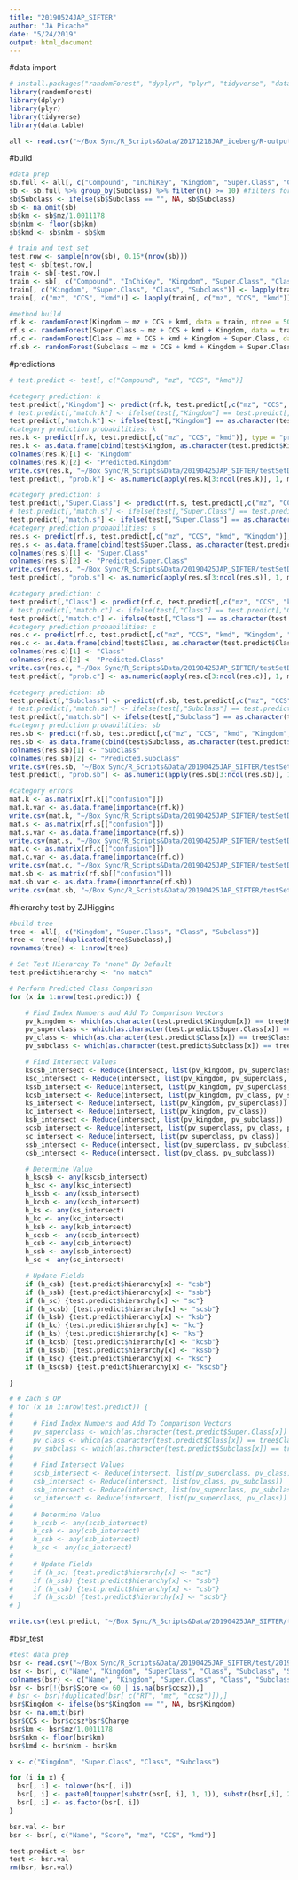 ```yaml
---
title: "20190524JAP_SIFTER"
author: "JA Picache"
date: "5/24/2019"
output: html_document
---
```


#data import
```r
# install.packages("randomForest", "dyplyr", "plyr", "tidyverse", "data.table")
library(randomForest)
library(dplyr)
library(plyr)
library(tidyverse)
library(data.table)

all <- read.csv("~/Box Sync/R_Scripts&Data/20171218JAP_iceberg/R-output/allMASTER.csv", header = TRUE, stringsAsFactors = FALSE)

```

#build
```r
#data prep
sb.full <- all[, c("Compound", "InChiKey", "Kingdom", "Super.Class", "Class","Subclass", "mz", "CCS")]
sb <- sb.full %>% group_by(Subclass) %>% filter(n() >= 10) #filters for classes with n >= 10
sb$Subclass <- ifelse(sb$Subclass == "", NA, sb$Subclass)
sb <- na.omit(sb)
sb$km <- sb$mz/1.0011178
sb$nkm <- floor(sb$km)
sb$kmd <- sb$nkm - sb$km

# train and test set
test.row <- sample(nrow(sb), 0.15*(nrow(sb)))
test <- sb[test.row,]
train <- sb[-test.row,]
train <- sb[, c("Compound", "InChiKey", "Kingdom", "Super.Class", "Class","Subclass", "mz", "CCS", "kmd")]
train[, c("Kingdom", "Super.Class", "Class", "Subclass")] <- lapply(train[, c("Kingdom", "Super.Class", "Class", "Subclass")], as.factor)
train[, c("mz", "CCS", "kmd")] <- lapply(train[, c("mz", "CCS", "kmd")], as.numeric)

#method build
rf.k <- randomForest(Kingdom ~ mz + CCS + kmd, data = train, ntree = 500, mtry = 3, importance=TRUE, norm.votes=TRUE, proximity=TRUE, keep.forest=TRUE)
rf.s <- randomForest(Super.Class ~ mz + CCS + kmd + Kingdom, data = train, ntree = 100, mtry = 4, importance=TRUE, norm.votes=TRUE, proximity=TRUE, keep.forest=TRUE)
rf.c <- randomForest(Class ~ mz + CCS + kmd + Kingdom + Super.Class, data = train, ntree = 100, mtry = 4.5, importance=TRUE, norm.votes=TRUE, proximity=TRUE, keep.forest=TRUE, nodesize=2)
rf.sb <- randomForest(Subclass ~ mz + CCS + kmd + Kingdom + Super.Class + Class, data = train, ntree = 1000, mtry = 5, importance=TRUE, norm.votes=TRUE, proximity=TRUE, keep.forest=TRUE, nodesize=2)

```

#predictions
```r
# test.predict <- test[, c("Compound", "mz", "CCS", "kmd")]

#category prediction: k
test.predict[,"Kingdom"] <- predict(rf.k, test.predict[,c("mz", "CCS", "kmd")])
# test.predict[,"match.k"] <- ifelse(test[,"Kingdom"] == test.predict[,"Kingdom"], "yes", "no")
test.predict[,"match.k"] <- ifelse(test[,"Kingdom"] == as.character(test.predict[,"Kingdom"]), "yes", "no")
#category prediction probabilities: k
res.k <- predict(rf.k, test.predict[,c("mz", "CCS", "kmd")], type = "prob")
res.k <- as.data.frame(cbind(test$Kingdom, as.character(test.predict$Kingdom), res.k))
colnames(res.k)[1] <- "Kingdom"
colnames(res.k)[2] <- "Predicted.Kingdom"
write.csv(res.k, "~/Box Sync/R_Scripts&Data/20190425JAP_SIFTER/testSetData/_TJC/20200221JAP_compendium_kingdom_results.csv")
test.predict[, "prob.k"] <- as.numeric(apply(res.k[3:ncol(res.k)], 1, max))

#category prediction: s
test.predict[,"Super.Class"] <- predict(rf.s, test.predict[,c("mz", "CCS", "kmd", "Kingdom")])
# test.predict[,"match.s"] <- ifelse(test[,"Super.Class"] == test.predict[,"Super.Class"], "yes", "no")
test.predict[,"match.s"] <- ifelse(test[,"Super.Class"] == as.character(test.predict[,"Super.Class"]), "yes", "no")
#category prediction probabilities: s
res.s <- predict(rf.s, test.predict[,c("mz", "CCS", "kmd", "Kingdom")], type = "prob")
res.s <- as.data.frame(cbind(test$Super.Class, as.character(test.predict$Super.Class), res.s))
colnames(res.s)[1] <- "Super.Class"
colnames(res.s)[2] <- "Predicted.Super.Class"
write.csv(res.s, "~/Box Sync/R_Scripts&Data/20190425JAP_SIFTER/testSetData/_TJC/20200221JAP_compendium_superclass_results.csv")
test.predict[, "prob.s"] <- as.numeric(apply(res.s[3:ncol(res.s)], 1, max))

#category prediction: c
test.predict[,"Class"] <- predict(rf.c, test.predict[,c("mz", "CCS", "kmd", "Kingdom", "Super.Class")])
# test.predict[,"match.c"] <- ifelse(test[,"Class"] == test.predict[,"Class"], "yes", "no")
test.predict[,"match.c"] <- ifelse(test[,"Class"] == as.character(test.predict[,"Class"]), "yes", "no")
#category prediction probabilities: c
res.c <- predict(rf.c, test.predict[,c("mz", "CCS", "kmd", "Kingdom", "Super.Class")], type = "prob")
res.c <- as.data.frame(cbind(test$Class, as.character(test.predict$Class), res.c))
colnames(res.c)[1] <- "Class"
colnames(res.c)[2] <- "Predicted.Class"
write.csv(res.c, "~/Box Sync/R_Scripts&Data/20190425JAP_SIFTER/testSetData/_TJC/20200221JAP_compendium_class_result.csv")
test.predict[, "prob.c"] <- as.numeric(apply(res.c[3:ncol(res.c)], 1, max))

#category prediction: sb
test.predict[,"Subclass"] <- predict(rf.sb, test.predict[,c("mz", "CCS", "kmd", "Kingdom", "Super.Class", "Class")])
# test.predict[,"match.sb"] <- ifelse(test[,"Subclass"] == test.predict[,"Subclass"], "yes", "no")
test.predict[,"match.sb"] <- ifelse(test[,"Subclass"] == as.character(test.predict[,"Subclass"]), "yes", "no")
#category prediction probabilities: sb
res.sb <- predict(rf.sb, test.predict[,c("mz", "CCS", "kmd", "Kingdom", "Super.Class", "Class")], type = "prob")
res.sb <- as.data.frame(cbind(test$Subclass, as.character(test.predict$Subclass), res.sb))
colnames(res.sb)[1] <- "Subclass"
colnames(res.sb)[2] <- "Predicted.Subclass"
write.csv(res.sb, "~/Box Sync/R_Scripts&Data/20190425JAP_SIFTER/testSetData/_TJC/20200221JAP_compendium_subclass_result.csv")
test.predict[, "prob.sb"] <- as.numeric(apply(res.sb[3:ncol(res.sb)], 1, max))

#category errors
mat.k <- as.matrix(rf.k[["confusion"]])
mat.k.var <- as.data.frame(importance(rf.k))
write.csv(mat.k, "~/Box Sync/R_Scripts&Data/20190425JAP_SIFTER/testSetData/_TJC/20200221JAP_compendium_kingdom_errors.csv")
mat.s <- as.matrix(rf.s[["confusion"]])
mat.s.var <- as.data.frame(importance(rf.s))
write.csv(mat.s, "~/Box Sync/R_Scripts&Data/20190425JAP_SIFTER/testSetData/_TJC/20200221JAP_compendium_superclass_errors.csv")
mat.c <- as.matrix(rf.c[["confusion"]])
mat.c.var <- as.data.frame(importance(rf.c))
write.csv(mat.c, "~/Box Sync/R_Scripts&Data/20190425JAP_SIFTER/testSetData/_TJC/20200221JAP_compendium_class_errors.csv")
mat.sb <- as.matrix(rf.sb[["confusion"]])
mat.sb.var <- as.data.frame(importance(rf.sb))
write.csv(mat.sb, "~/Box Sync/R_Scripts&Data/20190425JAP_SIFTER/testSetData/_TJC/20200221JAP_compendium_subclass_errors.csv")

```

#hierarchy test by ZJHiggins
```r
#build tree
tree <- all[, c("Kingdom", "Super.Class", "Class", "Subclass")]
tree <- tree[!duplicated(tree$Subclass),]
rownames(tree) <- 1:nrow(tree)

# Set Test Hierarchy To "none" By Default
test.predict$hierarchy <- "no match"

# Perform Predicted Class Comparison
for (x in 1:nrow(test.predict)) {

    # Find Index Numbers and Add To Comparison Vectors
    pv_kingdom <- which(as.character(test.predict$Kingdom[x]) == tree$Kingdom)
    pv_superclass <- which(as.character(test.predict$Super.Class[x]) == tree$Super.Class)
    pv_class <- which(as.character(test.predict$Class[x]) == tree$Class)
    pv_subclass <- which(as.character(test.predict$Subclass[x]) == tree$Subclass)

    # Find Intersect Values
    kscsb_intersect <- Reduce(intersect, list(pv_kingdom, pv_superclass, pv_class, pv_subclass))
    ksc_intersect <- Reduce(intersect, list(pv_kingdom, pv_superclass, pv_class))
    kssb_intersect <- Reduce(intersect, list(pv_kingdom, pv_superclass, pv_subclass))
    kcsb_intersect <- Reduce(intersect, list(pv_kingdom, pv_class, pv_subclass))
    ks_intersect <- Reduce(intersect, list(pv_kingdom, pv_superclass))
    kc_intersect <- Reduce(intersect, list(pv_kingdom, pv_class))
    ksb_intersect <- Reduce(intersect, list(pv_kingdom, pv_subclass))
    scsb_intersect <- Reduce(intersect, list(pv_superclass, pv_class, pv_subclass))
    sc_intersect <- Reduce(intersect, list(pv_superclass, pv_class))
    ssb_intersect <- Reduce(intersect, list(pv_superclass, pv_subclass))
    csb_intersect <- Reduce(intersect, list(pv_class, pv_subclass))

    # Determine Value
    h_kscsb <- any(kscsb_intersect)
    h_ksc <- any(ksc_intersect)
    h_kssb <- any(kssb_intersect)
    h_kcsb <- any(kcsb_intersect)
    h_ks <- any(ks_intersect)
    h_kc <- any(kc_intersect)
    h_ksb <- any(ksb_intersect)
    h_scsb <- any(scsb_intersect)
    h_csb <- any(csb_intersect)
    h_ssb <- any(ssb_intersect)
    h_sc <- any(sc_intersect)

    # Update Fields
    if (h_csb) {test.predict$hierarchy[x] <- "csb"}
    if (h_ssb) {test.predict$hierarchy[x] <- "ssb"}
    if (h_sc) {test.predict$hierarchy[x] <- "sc"}
    if (h_scsb) {test.predict$hierarchy[x] <- "scsb"}
    if (h_ksb) {test.predict$hierarchy[x] <- "ksb"}
    if (h_kc) {test.predict$hierarchy[x] <- "kc"}
    if (h_ks) {test.predict$hierarchy[x] <- "ks"}
    if (h_kcsb) {test.predict$hierarchy[x] <- "kcsb"}
    if (h_kssb) {test.predict$hierarchy[x] <- "kssb"}
    if (h_ksc) {test.predict$hierarchy[x] <- "ksc"}
    if (h_kscsb) {test.predict$hierarchy[x] <- "kscsb"}

}

# # Zach's OP
# for (x in 1:nrow(test.predict)) {
#   
#     # Find Index Numbers and Add To Comparison Vectors
#     pv_superclass <- which(as.character(test.predict$Super.Class[x]) == tree$Super.Class)
#     pv_class <- which(as.character(test.predict$Class[x]) == tree$Class)
#     pv_subclass <- which(as.character(test.predict$Subclass[x]) == tree$Subclass)
# 
#     # Find Intersect Values
#     scsb_intersect <- Reduce(intersect, list(pv_superclass, pv_class, pv_subclass))
#     csb_intersect <- Reduce(intersect, list(pv_class, pv_subclass))
#     ssb_intersect <- Reduce(intersect, list(pv_superclass, pv_subclass))
#     sc_intersect <- Reduce(intersect, list(pv_superclass, pv_class))
# 
#     # Determine Value
#     h_scsb <- any(scsb_intersect)
#     h_csb <- any(csb_intersect)
#     h_ssb <- any(ssb_intersect)
#     h_sc <- any(sc_intersect)
# 
#     # Update Fields
#     if (h_sc) {test.predict$hierarchy[x] <- "sc"}
#     if (h_ssb) {test.predict$hierarchy[x] <- "ssb"}
#     if (h_csb) {test.predict$hierarchy[x] <- "csb"}
#     if (h_scsb) {test.predict$hierarchy[x] <- "scsb"}
# }

write.csv(test.predict, "~/Box Sync/R_Scripts&Data/20190425JAP_SIFTER/testSetData/_TJC/20200221JAP_probAnalysis.csv")

```

#bsr_test
```r
#test data prep
bsr <- read.csv("~/Box Sync/R_Scripts&Data/20190425JAP_SIFTER/test/20190515_highconfids_bsr.csv", header = TRUE, stringsAsFactors = FALSE)
bsr <- bsr[, c("Name", "Kingdom", "SuperClass", "Class", "Subclass", "Score", "RT.x", "mz.x","Charge", "ccsz")]
colnames(bsr) <- c("Name", "Kingdom", "Super.Class", "Class", "Subclass", "Score", "RT", "mz","Charge", "ccsz")
bsr <- bsr[!(bsr$Score <= 60 | is.na(bsr$ccsz)),]
# bsr <- bsr[!duplicated(bsr[ c("RT", "mz", "ccsz")]),]
bsr$Kingdom <- ifelse(bsr$Kingdom == "", NA, bsr$Kingdom)
bsr <- na.omit(bsr)
bsr$CCS <- bsr$ccsz*bsr$Charge
bsr$km <- bsr$mz/1.0011178
bsr$nkm <- floor(bsr$km)
bsr$kmd <- bsr$nkm - bsr$km

x <- c("Kingdom", "Super.Class", "Class", "Subclass")

for (i in x) {
  bsr[, i] <- tolower(bsr[, i])
  bsr[, i] <- paste0(toupper(substr(bsr[, i], 1, 1)), substr(bsr[,i], 2, nchar(bsr[,i])))
  bsr[, i] <- as.factor(bsr[, i])
}

bsr.val <- bsr
bsr <- bsr[, c("Name", "Score", "mz", "CCS", "kmd")]

test.predict <- bsr
test <- bsr.val
rm(bsr, bsr.val)

```
